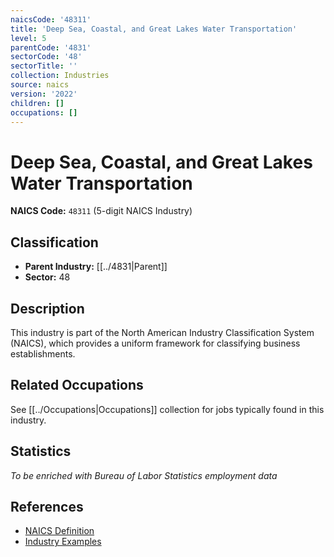 ```yaml
---
naicsCode: '48311'
title: 'Deep Sea, Coastal, and Great Lakes Water Transportation'
level: 5
parentCode: '4831'
sectorCode: '48'
sectorTitle: ''
collection: Industries
source: naics
version: '2022'
children: []
occupations: []
---
```

# Deep Sea, Coastal, and Great Lakes Water Transportation

**NAICS Code:** `48311` (5-digit NAICS Industry)

## Classification

- **Parent Industry:** [[../4831|Parent]]
- **Sector:** 48

## Description

This industry is part of the North American Industry Classification System (NAICS), which provides a uniform framework for classifying business establishments.

## Related Occupations

See [[../Occupations|Occupations]] collection for jobs typically found in this industry.

## Statistics

*To be enriched with Bureau of Labor Statistics employment data*

## References

- [NAICS Definition](https://www.census.gov/naics/)
- [Industry Examples](https://www.census.gov/naics/2022NAICS/)
